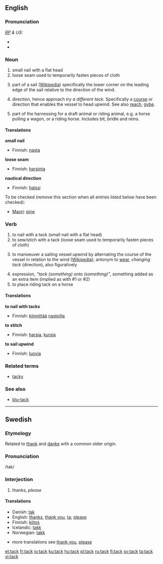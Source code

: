 ==English==

===Pronunciation===
''[[RP]] & US:'' {{IPA|/tæk/}}
*{{audio|en-us-tack.ogg|Audio (US)}}
*{{rhymes|æk}}

===Noun===
{{en-noun}}

#small nail with a flat head
#loose seam used to temporarily fasten pieces of cloth
# {{nautical}} part of a sail ([[w:tack|Wikipedia]]) specifically the lower corner on the leading edge of the sail relative to the direction of the wind.
# {{nautical}} direction, hence approach ''try a different tack.'' Specifically a [[course]] or direction that enables the vessel to head upwind. See also [[reach]], [[gybe]].
#part of the harnessing for a draft animal or riding animal, e.g. a horse pulling a wagon, or a riding horse. Includes bit, bridle and reins.

====Translations====
'''small nail'''
{{top}}
*Finnish: [[nasta]]
{{bottom}}

'''loose seam'''
{{top}}
*Finnish: [[harsinta]]
{{bottom}}

'''nautical direction'''
{{top}}
*Finnish: [[halssi]]
{{bottom}}

To be checked (remove this section when all entries listed below have been checked):
{{top}}
*[[Maori]]: [[pine]]
{{bottom}}

===Verb===
{{en-verb}}

#to nail with a tack (small nail with a flat head)
#to sew/stich with a tack (loose seam used to temporarily fasten pieces of cloth)
# {{nautical}} to manoeuver a sailing vessel upwind by  alternating the course of the vessel in relation to the wind ([[w:tack|Wikipedia]]); antonym to [[wear]], ''changing tack'' (direction), also figuratively
#expression, ''"tack (something) onto (something)"'', something added as an extra item (implied as with #1 or #2)
#to place riding tack on a horse

====Translations====
'''to nail with tacks'''
{{top}}
*Finnish: [[kiinnittää]] [[nasta|nastoilla]]
{{bottom}}

'''to stitch'''
{{top}}
*Finnish: [[harsia]], [[kursia]]
{{bottom}}

'''to sail upwind'''
{{top}}
*Finnish: [[luovia]]
{{bottom}}

===Related terms===
*[[tacky]]

===See also===
*[[blu-tack]]


----

==Swedish==

===Etymology===
Related to [[thank]] and [[danke]] with a common older origin.

===Pronunciation===
/tak/

===Interjection===
#thanks, ''please''

<!-- please do not remove da/is/no translations since they are related -->
====Translations====
*Danish: [[tak]]
*English: [[thanks]], [[thank you]], [[ta]]; [[please]]
*Finnish: [[kiitos]]
*Icelandic: [[takk]]
*Norwegian: [[takk]]

*more translations see [[thank you]], [[please]]

[[et:tack]]
[[fr:tack]]
[[io:tack]]
[[ku:tack]]
[[hu:tack]]
[[pl:tack]]
[[ru:tack]]
[[fi:tack]]
[[sv:tack]]
[[ta:tack]]
[[vi:tack]]